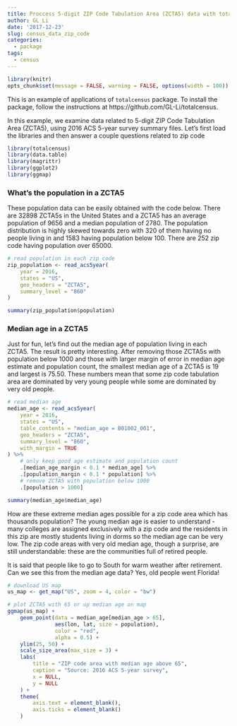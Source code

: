 ```yaml
---
title: Proccess 5-digit ZIP Code Tabulation Area (ZCTA5) data with totalcensus package
author: GL Li
date: '2017-12-23'
slug: census_data_zip_code
categories:
  - package
tags:
  - census
---
```

```r
library(knitr)
opts_chunk$set(message = FALSE, warning = FALSE, options(width = 100))
```

This is an example of applications of `totalcensus` package. To install the package, follow the instructions at https://github.com/GL-Li/totalcensus.

In this example, we examine data related to 5-digit ZIP Code Tabulation Area (ZCTA5), using 2016 ACS 5-year survey summary files. Let's first load the libraries and then answer a couple questions related to zip code

```r
library(totalcensus)
library(data.table)
library(magrittr)
library(ggplot2)
library(ggmap)
```


### What's the population in a ZCTA5
These population data can be easily obtained with the code below. There are 32898 ZCTA5s in the United States and a ZCTA5 has an average population of 9656 and a median population of 2780. The population distribution is highly skewed towards zero with 320 of them having no people living in and 1583 having population below 100. There are 252 zip code having population over 65000.

```r
# read population in each zip code
zip_population <- read_acs5year(
    year = 2016,
    states = "US",
    geo_headers = "ZCTA5",
    summary_level = "860"
)

summary(zip_population$population)
```


### Median age in a ZCTA5
Just for fun, let's find out the median age of population living in each ZCTA5. The result is pretty interesting. After removing those ZCTA5s with population below 1000 and those with larger margin of error in median age estimate and population count, the smallest median age of a ZCTA5 is 19 and largest is 75.50. These numbers mean that some zip code tabulation area are dominated by very young people while some are dominated by very old people. 

```r
# read median age 
median_age <- read_acs5year(
    year = 2016,
    states = "US",
    table_contents = "median_age = B01002_001",
    geo_headers = "ZCTA5",
    summary_level = "860",
    with_margin = TRUE
) %>%
    # only keep good age estimate and population count
    .[median_age_margin < 0.1 * median_age] %>%
    .[population_margin < 0.1 * population] %>%
    # remove ZCTA5 with population below 1000
    .[population > 1000]

summary(median_age$median_age)
```

How are these extreme median ages possible for a zip code area which has thousands population? The young median age is easier to understand - many colleges are assigned exclusively with a zip code and the residents in this zip are mostly students living in dorms so the median age can be very low. The zip code areas with very old median age, though a surprise, are still understandable: these are the communities full of retired people.

It is said that people like to go to South for warm weather after retirement. Can we see this from the median age data? Yes, old people went Florida!

```r
# download US map
us_map <- get_map("US", zoom = 4, color = "bw")

# plot ZCTA5 with 65 or up median age on map
ggmap(us_map) + 
    geom_point(data = median_age[median_age > 65], 
               aes(lon, lat, size = population),
               color = "red",
               alpha = 0.5) +
    ylim(25, 50) +
    scale_size_area(max_size = 3) +
    labs(
        title = "ZIP code area with median age above 65",
        caption = "Source: 2016 ACS 5-year survey",
        x = NULL,
        y = NULL
    ) +
    theme(
        axis.text = element_blank(),
        axis.ticks = element_blank()
    )
```

